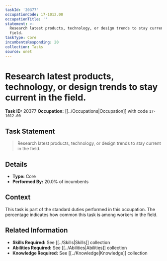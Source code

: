 ```yaml
---
taskId: '20377'
occupationCode: 17-1012.00
occupationTitle: ''
statement: >-
  Research latest products, technology, or design trends to stay current in the
  field.
taskType: Core
incumbentsResponding: 20
collection: Tasks
source: onet
---
```

# Research latest products, technology, or design trends to stay current in the field.

**Task ID:** 20377
**Occupation:** [[../Occupations|Occupation]] with code `17-1012.00`

## Task Statement

> Research latest products, technology, or design trends to stay current in the field.

## Details

- **Type:** Core
- **Performed By:** 20.0% of incumbents

## Context

This task is part of the standard duties performed in this occupation. The percentage indicates how common this task is among workers in the field.

## Related Information

- **Skills Required:** See [[../Skills|Skills]] collection
- **Abilities Required:** See [[../Abilities|Abilities]] collection
- **Knowledge Required:** See [[../Knowledge|Knowledge]] collection
